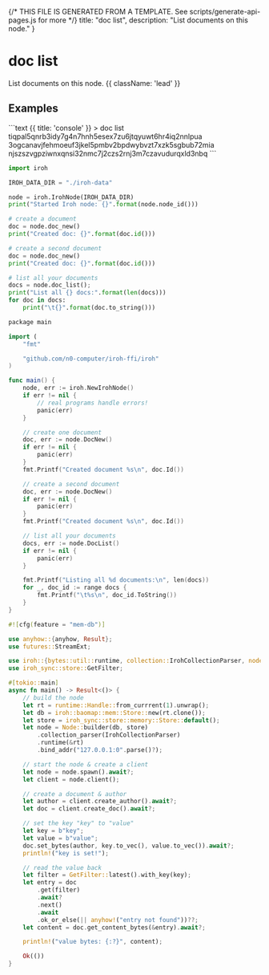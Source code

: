 {/* THIS FILE IS GENERATED FROM A TEMPLATE. See scripts/generate-api-pages.js for more */}
    title: "doc list",
    description: "List documents on this node."
}

<div className='not-prose mb-5'>
    <Breadcrumbs pages={[
        { name: 'API', href: '/docs/api', current: false },
        { name: 'doc list', href: '/docs/api/doc-list', current: true },
    ]} />
</div>

# doc list

List documents on this node. {{ className: 'lead' }}



## Examples

<CodeGroup title="doc list">
```text {{ title: 'console' }}
> doc list
      tiqpal5qnrb3idy7g4n7hnh5esex7zu6jtqyuwt6hr4iq2nnlpua
      3ogcanavjfehmoeuf3jkel5pmbv2bpdwybvzt7xzk5sgbub72mia
      njszszvgpziwnxqnsi32nmc7j2czs2rnj3m7czavudurqxld3nbq
```

```python {{ title: 'python' }}
import iroh

IROH_DATA_DIR = "./iroh-data"

node = iroh.IrohNode(IROH_DATA_DIR)
print("Started Iroh node: {}".format(node.node_id()))

# create a document
doc = node.doc_new()
print("Created doc: {}".format(doc.id()))

# create a second document
doc = node.doc_new()
print("Created doc: {}".format(doc.id()))

# list all your documents
docs = node.doc_list();
print("List all {} docs:".format(len(docs)))
for doc in docs:
    print("\t{}".format(doc.to_string()))

```

```swift {{ title: 'go' }}
package main

import (
	"fmt"

	"github.com/n0-computer/iroh-ffi/iroh"
)

func main() {
	node, err := iroh.NewIrohNode()
	if err != nil {
		// real programs handle errors!
		panic(err)
	}

	// create one document
	doc, err := node.DocNew()
	if err != nil {
		panic(err)
	}
	fmt.Printf("Created document %s\n", doc.Id())

	// create a second document
	doc, err := node.DocNew()
	if err != nil {
		panic(err)
	}
	fmt.Printf("Created document %s\n", doc.Id())

	// list all your documents
	docs, err := node.DocList()
	if err != nil {
		panic(err)
	}

	fmt.Printf("Listing all %d documents:\n", len(docs))
	for _, doc_id := range docs {
		fmt.Printf("\t%s\n", doc_id.ToString())
	}
}

```

```rust {{ title: 'rust' }}
#![cfg(feature = "mem-db")]

use anyhow::{anyhow, Result};
use futures::StreamExt;

use iroh::{bytes::util::runtime, collection::IrohCollectionParser, node::Node};
use iroh_sync::store::GetFilter;

#[tokio::main]
async fn main() -> Result<()> {
    // build the node
    let rt = runtime::Handle::from_currrent(1).unwrap();
    let db = iroh::baomap::mem::Store::new(rt.clone());
    let store = iroh_sync::store::memory::Store::default();
    let node = Node::builder(db, store)
        .collection_parser(IrohCollectionParser)
        .runtime(&rt)
        .bind_addr("127.0.0.1:0".parse()?);

    // start the node & create a client
    let node = node.spawn().await?;
    let client = node.client();

    // create a document & author
    let author = client.create_author().await?;
    let doc = client.create_doc().await?;

    // set the key "key" to "value"
    let key = b"key";
    let value = b"value";
    doc.set_bytes(author, key.to_vec(), value.to_vec()).await?;
    println!("key is set!");

    // read the value back
    let filter = GetFilter::latest().with_key(key);
    let entry = doc
        .get(filter)
        .await?
        .next()
        .await
        .ok_or_else(|| anyhow!("entry not found"))??;
    let content = doc.get_content_bytes(&entry).await?;

    println!("value bytes: {:?}", content);

    Ok(())
}

```


</CodeGroup>
